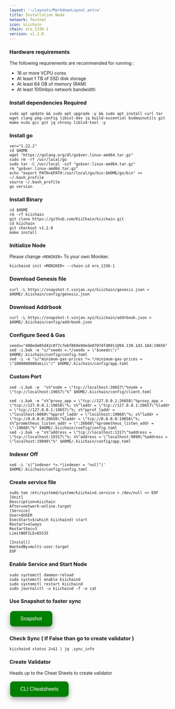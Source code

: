 ```yaml
---
layout: '~/layouts/MarkdownLayout.astro'
title: Installation Node
network: Testnet
icon: kiichain
chain: oro_1336-1
version: v1.2.0
---
```


### Hardware requirements

The following requirements are recommended for running :

- 16 or more VCPU cores
- At least 1 TB of SSD disk storage
- At least 64 GB of memory (RAM)
- At least 100mbps network bandwidth


### Install dependencies Required

```
sudo apt update && sudo apt upgrade -y && sudo apt install curl tar wget clang pkg-config libssl-dev jq build-essential bsdmainutils git make ncdu gcc git jq chrony liblz4-tool -y
```

### Install go

```
ver="1.22.2"
cd $HOME
wget "https://golang.org/dl/go$ver.linux-amd64.tar.gz"
sudo rm -rf /usr/local/go
sudo tar -C /usr/local -xzf "go$ver.linux-amd64.tar.gz"
rm "go$ver.linux-amd64.tar.gz"
echo "export PATH=$PATH:/usr/local/go/bin:$HOME/go/bin" >> ~/.bash_profile
source ~/.bash_profile
go version
```

### Install Binary

```
cd $HOME
rm -rf kiichain
git clone https://github.com/KiiChain/kiichain.git
cd kiichain
git checkout v1.2.0
make install
```

### Initialize Node

Please change `<MONIKER>` To your own Moniker.

```
kiichaind init <MONIKER> --chain-id oro_1336-1
```

### Download Genesis file
```
curl -L https://snapshot-t.vinjan.xyz/kiichain/genesis.json > $HOME/.kiichain/config/genesis.json
```
### Download Addrbook
```
curl -L https://snapshot-t.vinjan.xyz/kiichain/addrbook.json > $HOME/.kiichain/config/addrbook.json
```

### Configure Seed & Gas
```
seeds="408ede05d42c077c7e6f069e9dede07074f40911@94.130.143.184:19656"
sed -i.bak -e "s/^seeds =.*/seeds = \"$seeds\"/" $HOME/.kiichain/config/config.toml
sed -i -e "s/^minimum-gas-prices *=.*/minimum-gas-prices = \"1000000000akii\"/" $HOME/.kiichain/config/app.toml
```

### Custom Port
```
sed -i.bak -e  "s%^node = \"tcp://localhost:26657\"%node = \"tcp://localhost:19657\"%" $HOME/.kiichain/config/client.toml
```
```
sed -i.bak -e "s%^proxy_app = \"tcp://127.0.0.1:26658\"%proxy_app = \"tcp://127.0.0.1:19658\"%; s%^laddr = \"tcp://127.0.0.1:26657\"%laddr = \"tcp://127.0.0.1:19657\"%; s%^pprof_laddr = \"localhost:6060\"%pprof_laddr = \"localhost:19060\"%; s%^laddr = \"tcp://0.0.0.0:26656\"%laddr = \"tcp://0.0.0.0:19656\"%; s%^prometheus_listen_addr = \":26660\"%prometheus_listen_addr = \":19660\"%" $HOME/.kiichain/config/config.toml
sed -i.bak -e "s%^address = \"tcp://localhost:1317\"%address = \"tcp://localhost:19317\"%; s%^address = \"localhost:9090\"%address = \"localhost:19090\"%" $HOME/.kiichain/config/app.toml
```

### Indexer Off

```
sed -i 's|^indexer *=.*|indexer = "null"|' $HOME/.kiichain/config/config.toml
```

### Create service file

```
sudo tee /etc/systemd/system/kiichaind.service > /dev/null << EOF
[Unit]
Description=kiichain
After=network-online.target
[Service]
User=$USER
ExecStart=$(which kiichaind) start
Restart=always
RestartSec=3
LimitNOFILE=65535

[Install]
WantedBy=multi-user.target
EOF
```

### Enable Service and Start Node

```
sudo systemctl daemon-reload
sudo systemctl enable kiichaind
sudo systemctl restart kiichaind
sudo journalctl -u kiichaind -f -o cat
```

### Use Snapshot to faster sync

<a href="https://service.vinjan.xyz/testnet/kiichain/snapshot" target="_blank">
  <button style="background-color: green; border: none; color: white; padding: 15px 32px; text-align: center; text-decoration: none; display: inline-block; font-size: 16px; margin: 4px 2px; cursor: pointer; border-radius: 10px; box-shadow: 0 8px 16px 0 rgba(0,0,0,0.2), 0 6px 20px 0 rgba(0,0,0,0.19);" onmouseover="this.style.boxShadow='0 0 0 4px rgba(0,255,0,0.5)'" onmouseout="this.style.boxShadow='0 8px 16px 0 rgba(0,0,0,0.2), 0 6px 20px 0 rgba(0,0,0,0.19)'">Snapshot</button>
</a>

### Check Sync ( If False than go to create validator )

```
kiichaind status 2>&1 | jq .sync_info
```
### Create Validator

Heads up to the Cheat Sheets to create validator

<a href="https://service.vinjan.xyz/testnet/kiichain/cheat" target="_blank">
  <button style="background-color: green; border: none; color: white; padding: 15px 32px; text-align: center; text-decoration: none; display: inline-block; font-size: 16px; margin: 4px 2px; cursor: pointer; border-radius: 10px; box-shadow: 0 8px 16px 0 rgba(0,0,0,0.2), 0 6px 20px 0 rgba(0,0,0,0.19);" onmouseover="this.style.boxShadow='0 0 0 4px rgba(0,255,0,0.5)'" onmouseout="this.style.boxShadow='0 8px 16px 0 rgba(0,0,0,0.2), 0 6px 20px 0 rgba(0,0,0,0.19)'">CLI Cheatsheets</button>
</a>

